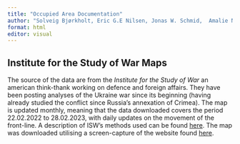 ```yaml
---
title: "Occupied Area Documentation"
author: "Solveig Bjørkholt, Eric G.E Nilsen, Jonas W. Schmid,  Amalie Nilsen"
format: html
editor: visual
---
```


## Institute for the Study of War Maps

The source of the data are from the *Institute for the Study of War* an american think-thank working on defence and foreign affairs. They have been posting analyses of the Ukraine war since its beginning (having already studied the conflict since Russia's annexation of Crimea). The map is updated monthly, meaning that the data downloaded covers the period 22.02.2022 to 28.02.2023, with daily updates on the movement of the front-line. A description of ISW's methods used can be found [here](https://www.understandingwar.org/sites/default/files/Cartographical%20Methodology%20Explanation%20ISW%20CTP%202022.pdf). The map was downloaded utilising a screen-capture of the website found [here](https://storymaps.arcgis.com/stories/733fe90805894bfc8562d90b106aa895).
